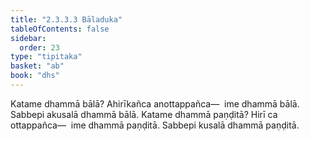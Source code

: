 ```yaml
---
title: "2.3.3.3 Bāladuka"
tableOfContents: false
sidebar:
  order: 23
type: "tipitaka"
basket: "ab"
book: "dhs"
---
```



<DynamicBreadcrumb />

<Division number="1307" book="dhs">

<Paragraph number="2009" book="dhs">
Katame dhammā bālā? Ahirīkañca anottappañca—  ime dhammā bālā. Sabbepi akusalā dhammā bālā.
</Paragraph>

</Division>
<Division number="1308" book="dhs">

<Paragraph number="2010" book="dhs">
Katame dhammā paṇḍitā? Hirī ca ottappañca—  ime dhammā paṇḍitā. Sabbepi kusalā dhammā paṇḍitā.
</Paragraph>
</Division>